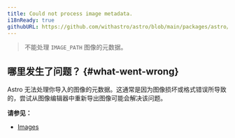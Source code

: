 ```yaml
---
title: Could not process image metadata.
i18nReady: true
githubURL: https://github.com/withastro/astro/blob/main/packages/astro/src/core/errors/errors-data.ts
---
```


> 不能处理 `IMAGE_PATH` 图像的元数据。

## 哪里发生了问题？ \{#what-went-wrong\}

Astro 无法处理你导入的图像的元数据。这通常是因为图像损坏或格式错误所导致的，尝试从图像编辑器中重新导出图像可能会解决该问题。

**请参见：**
-  [Images](/zh-cn/guides/images/)


